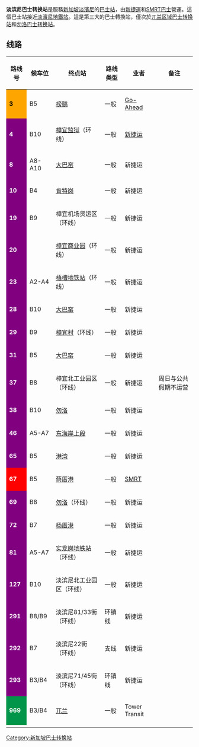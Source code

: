 {{noteTA|G1=Transport}}
'''淡滨尼巴士转换站'''是服務[[新加坡|新加坡]][[淡濱尼|淡濱尼]]的[[巴士站|巴士站]]，由[[新捷運|新捷運]]和[[SMRT巴士|SMRT巴士]]營運。這個巴士站接近[[淡濱尼地鐵站|淡濱尼地鐵站]]。這是第三大的巴士轉換站，僅次於[[兀兰区域巴士转换站|兀兰区域巴士转换站]]和[[勿洛巴士转换站|勿洛巴士转换站]]。

==线路==
{| class="wikitable" width="100%" align="center"
|-
!路线号
!候车位
!终点站
!路线类型
!业者
!备注
|-
|style="background:orange; color:black"|'''3''' || B5 || [[榜鹅巴士转换站|榜鹅]] || 一般 || [[Go-Ahead_(新加坡)|Go-Ahead]] ||
|-
|style="background:purple; color:white"|'''4''' || B10 || [[樟宜监狱|樟宜监狱]]（环线）|| 一般 || [[新捷运|新捷运]] ||
|-
|style="background:purple; color:white"|'''8''' || A8-A10 || [[大巴窑巴士转换站|大巴窑]] || 一般 || 新捷运 ||
|-
|style="background:purple; color:white"|'''10''' || B4 || [[肯特岗巴士终站|肯特岗]] || 一般 || 新捷运 ||
|-
|style="background:purple; color:white"|'''19''' || B9 || 樟宜机场货运区（环线）|| 一般 || 新捷运 ||
|-
|style="background:purple; color:white"|'''20''' || || [[樟宜商业园|樟宜商业园]]（环线）|| 一般 || 新捷运 ||
|-
|style="background:purple; color:white"|'''23''' || A2-A4 || [[梧槽地铁站|梧槽地铁站]]（环线） || 一般 || 新捷运 ||
|-
|style="background:purple; color:white"|'''28''' || B10 || [[大巴窑巴士转换站|大巴窑]] || 一般 || 新捷运 ||
|-
|style="background:purple; color:white"|'''29''' || B9 || [[樟宜村巴士终站|樟宜村]]（环线） || 一般 || 新捷运 ||
|-
|style="background:purple; color:white"|'''31''' || B5 || [[大巴窑巴士转换站|大巴窑]] || 一般 || 新捷运 ||
|-
|style="background:purple; color:white"|'''37''' || B8 || 樟宜北工业园区（环线） || 一般 || 新捷运 || 周日与公共假期不运营
|-
|style="background:purple; color:white"|'''38''' || B10 || [[勿洛巴士转换站|勿洛]] || 一般 || 新捷运 ||
|-
|style="background:purple; color:white"|'''46''' || A5-A7 || [[东海岸上段巴士终站|东海岸上段]] || 一般 || 新捷运 ||
|-
|style="background:purple; color:white"|'''65''' || B5 || [[港湾巴士转换站|港湾]] || 一般 || 新捷运 ||
|-
|style="background:red; color:white"|'''67''' || B5 || [[蔡厝港巴士转换站|蔡厝港]] || 一般 || [[SMRT巴士|SMRT]] ||
|-
|style="background:purple; color:white"|'''69''' || B8 || [[勿洛巴士转换站|勿洛]]（环线） || 一般 || 新捷运 ||
|-
|style="background:purple; color:white"|'''72''' || B7 || [[杨厝港巴士转换站|杨厝港]] || 一般 || 新捷运 ||
|-
|style="background:purple; color:white"|'''81''' || A5-A7 || [[实龙岗地铁站|实龙岗地铁站]]（环线） || 一般 || 新捷运 ||
|-
|style="background:purple; color:white"|'''127''' || B10 || 淡滨尼北工业园区（环线） || 一般 || 新捷运 ||
|-
|style="background:purple; color:white"|'''291''' || B8/B9 || 淡滨尼81/33街（环线） || 环镇线 || 新捷运 ||
|-
|style="background:purple; color:white"|'''292''' || B7 || 淡滨尼22街（环线） || 支线 || 新捷运 ||
|-
|style="background:purple; color:white"|'''293''' || B3/B4 || 淡滨尼71/45街（环线） || 环镇线 || 新捷运 ||
|-
|style="background:#009548; color:white"|'''969''' || B3/B4 || [[兀兰区域巴士转换站|兀兰]] || 一般 || Tower Transit ||
|-
|}

{{Singapore bus stations}}
[[Category:新加坡巴士转换站|Category:新加坡巴士转换站]]